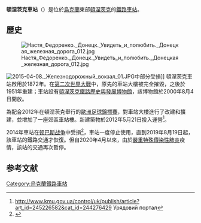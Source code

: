 {{Infobox station
| name          = 頓涅茨克車站<br>Станція Донецьк
| type          = 
| image         = 2012-08-19 - panoramio.jpg
| image_caption = 
| coordinates   = 
| line          = 
| other         = 
| structure     = 
| platform      = 5
| depth         = 
| levels        = 
| tracks        = 9
| parking       = 
| bicycle       = 
| opened        = 1872年<ref>Железнодорожные станции СССР. Справочник. — М.: Транспорт, 1981</ref>
| closed        = 
| rebuilt       = 2012年
| electrified   = 
| ADA           = 
| code          = 480403
| owned         = 
| zone          = 
| former        =
| passengers    = 
| pass_year     = 
| pass_percent  = 
| pass_system   = 
| mpassengers   = 
| services      = 
| map_locator   = 
}}

'''頓涅茨克車站'''（{{lang-uk|Станція Донецьк}}）是位於[[烏克蘭|烏克蘭]]東部[[頓涅茨克|頓涅茨克]]的[[鐵路車站|鐵路車站]]。

==歷史==
[[File:Настя_Федоренко._Донецк._Увидеть_и_полюбить._Донецкая_железная_дорога_012.jpg|thumb]]

[[File:2015-04-08._Железнодорожный_вокзал_01.JPG|thumb]]中部分受損]]
頓涅茨克車站啟用於1872年。在[[第二次世界大戰|第二次世界大戰]]中，原先的車站大樓被完全摧毀，之後於1951年重建；車站設有[[頓涅茨克鐵路歷史與發展博物館|頓涅茨克鐵路歷史與發展博物館]]，該博物館於2000年8月4日開放。

為配合2012年在頓涅茨克舉行的[[2012年欧洲足球锦标赛|歐洲足球錦標賽]]，對車站大樓進行了改建和擴建，並增加了一座郊區車站樓。新建築物於2012年5月21日投入運營<ref>http://www.kmu.gov.ua/control/uk/publish/article?art_id=245226582&cat_id=244276429 {{Wayback|url=http://www.kmu.gov.ua/control/uk/publish/article?art_id=245226582&cat_id=244276429 |date=20170206104545 }} Урядовий портал</ref>。

2014年車站在[[顿巴斯战争|顿巴斯战争]]中受損<ref>{{Cite web |url=http://novorossia.su/ru/node/12265 |title=News and information |access-date=2021-04-07 |archive-date=2016-10-30 |archive-url=https://web.archive.org/web/20161030075228/http://novorossia.su/ru/node/12265 |dead-url=no }}</ref>，車站一度停止使用，直到2019年8月19日起，該車站的鐵路交通才恢復。但自2020年4月以來，由於[[嚴重特殊傳染性肺炎|嚴重特殊傳染性肺炎]]疫情，該站的交通再次暫停。

== 参考文献 ==
{{reflist}}

[[Category:烏克蘭鐵路車站|Category:烏克蘭鐵路車站]]